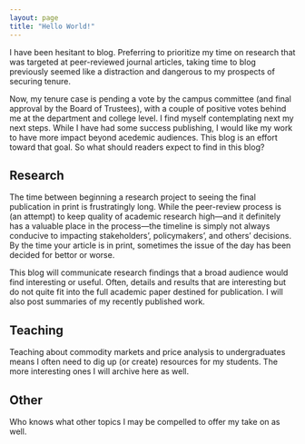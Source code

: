 ```yaml
---
layout: page
title: "Hello World!"
---
```


I have been hesitant to blog. Preferring to prioritize my time on research that was targeted at peer-reviewed journal articles, taking time to blog previously seemed like a distraction and dangerous to my prospects of securing tenure. 

Now, my tenure case is pending a vote by the campus committee (and final approval by the Board of Trustees), with a couple of positive votes behind me at the department and college level. I find myself contemplating next my next steps. While I have had some success publishing, I would like my work to have more impact beyond acedemic audiences. This blog is an effort toward that goal. So what should readers expect to find in this blog?

## Research

The time between beginning a research project to seeing the final publication in print is frustratingly long. While the peer-review process is (an attempt) to keep quality of academic research high---and it definitely has a valuable place in the process---the timeline is simply not always conducive to impacting stakeholders', policymakers', and others' decisions. By the time your article is in print, sometimes the issue of the day has been decided for bettor or worse. 

This blog will communicate research findings that a broad audience would find interesting or useful. Often, details and results that are interesting but do not quite fit into the full academic paper destined for publication. I will also post summaries of my recently published work.

## Teaching

Teaching about commodity markets and price analysis to undergraduates means I often need to dig up (or create) resources for my students. The more interesting ones I will archive here as well.

## Other

Who knows what other topics I may be compelled to offer my take on as well. 



